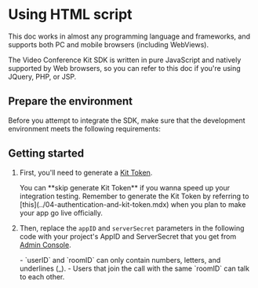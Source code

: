
# Using HTML script

This doc works in almost any programming language and frameworks, and supports both PC and mobile browsers (including WebViews).

The Video Conference Kit SDK is written in pure JavaScript and natively supported by Web browsers, so you can refer to this doc if you're using JQuery, PHP, or JSP.

## Prepare the environment

Before you attempt to integrate the SDK, make sure that the development environment meets the following requirements:

<Content/>

## Getting started

1. First, you'll need to generate a [Kit Token](../04-authentication-and-kit-token.mdx). 

    <Note title="Note">
    You can **skip generate Kit Token** if you wanna speed up your integration testing. Remember to generate the Kit Token by referring to [this](../04-authentication-and-kit-token.mdx) when you plan to make your app go live officially.
    </Note>


2. Then, replace the `appID` and `serverSecret` parameters in the following code with your project's AppID and ServerSecret that you get from [Admin Console](https://console.zegocloud.com/project). 

    <Note title="Note">
    - `userID` and `roomID` can only contain numbers, letters, and underlines (_). 
    - Users that join the call with the same `roomID` can talk to each other. 
    </Note>

